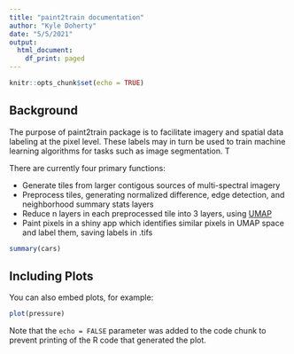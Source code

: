 ```yaml
---
title: "paint2train documentation"
author: "Kyle Doherty"
date: "5/5/2021"
output:
  html_document:
    df_print: paged
---
```


```r
knitr::opts_chunk$set(echo = TRUE)
```

## Background

The purpose of paint2train package is to facilitate imagery and spatial data labeling at the pixel level. These labels may in turn be used to train machine learning algorithms for tasks such as image segmentation. T

There are currently four primary functions:

* Generate tiles from larger contigous sources of multi-spectral imagery
* Preprocess tiles, generating normalized difference, edge detection, and neighborhood summary stats layers
* Reduce n layers in each preprocessed tile into 3 layers, using [UMAP](https://github.com/jlmelville/uwot)
* Paint pixels in a shiny app which identifies similar pixels in UMAP space and label them, saving labels in .tifs

```r
summary(cars)
```

## Including Plots

You can also embed plots, for example:

```r
plot(pressure)
```

Note that the `echo = FALSE` parameter was added to the code chunk to prevent printing of the R code that generated the plot.
